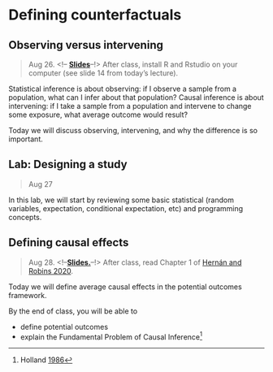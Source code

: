 # Defining counterfactuals

## Observing versus intervening

> Aug 26. <!--
[**Slides**](assets/slides/1-1_observing_intervening.pdf)--!>
After class, install R and Rstudio on your computer (see slide 14 from today's lecture).

Statistical inference is about observing: if I observe a sample from a population, what can I infer about that population? Causal inference is about intervening: if I take a sample from a population and intervene to change some exposure, what average outcome would result?

Today we will discuss observing, intervening, and why the difference is so important.



## Lab: Designing a study

> Aug 27

In this lab, we will start by reviewing some basic statistical (random variables, expectation, conditional expectation, etc) and programming concepts.  


## Defining causal effects

> Aug 28. <!--[**Slides.**](assets/slides/1-2_defining_causal_effects.pdf)--!>
After class, read Chapter 1 of [Hernán and Robins 2020](https://www.hsph.harvard.edu/miguel-hernan/causal-inference-book/).

Today we will define average causal effects in the potential outcomes framework.

By the end of class, you will be able to

* define potential outcomes
* explain the Fundamental Problem of Causal Inference^[Holland [1986](https://doi.org/10.2307/2289064)]
